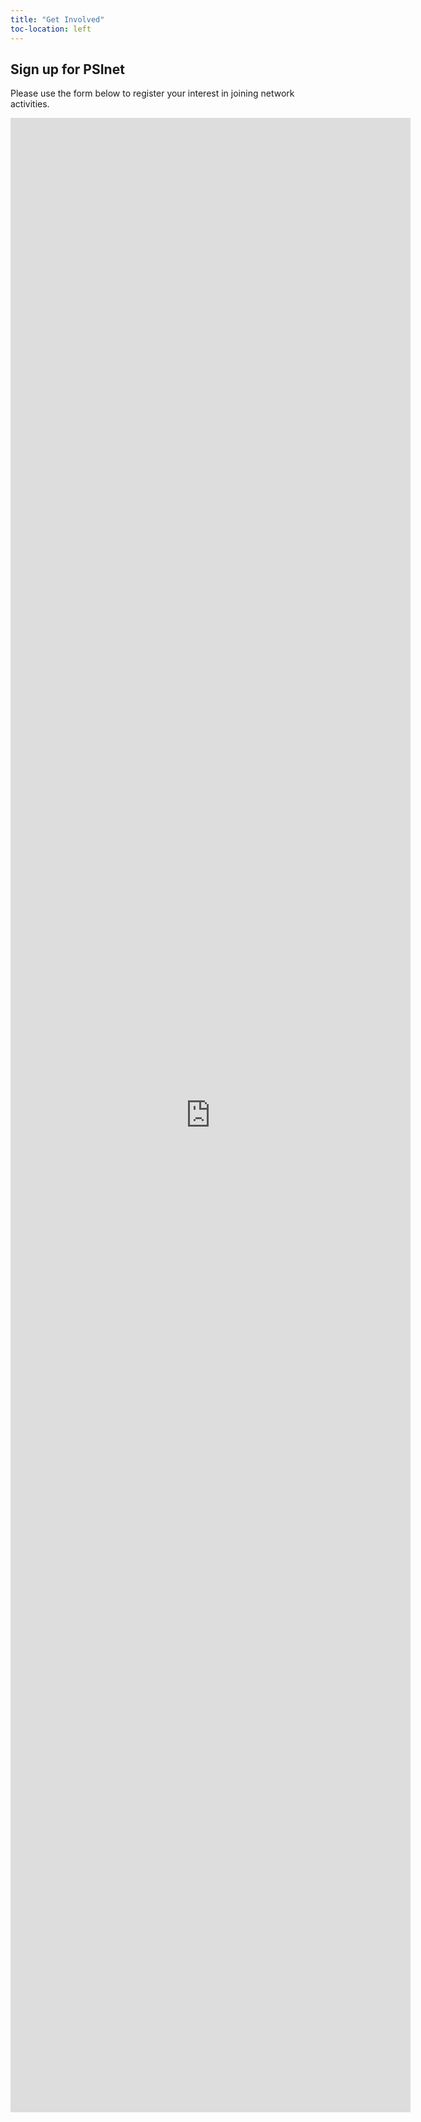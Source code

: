 ```yaml
---
title: "Get Involved"
toc-location: left
---
```


## Sign up for PSInet

Please use the form below to register your interest in joining network activities.

```{=html}
<iframe src="https://docs.google.com/forms/d/e/1FAIpQLSd2z6aLMU_eUYbzu8C8U16HXmfPp2_TyGRnAqVwN-fMlEKSzQ/viewform?embedded=true" width="640" height="3191" frameborder="0" marginheight="0" marginwidth="0">Loading…</iframe>
```
